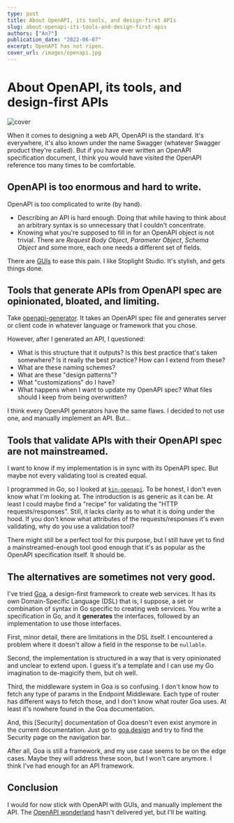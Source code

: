 ```yaml
---
type: post
title: About OpenAPI, its tools, and design-first APIs
slug: about-openapi-its-tools-and-design-first-apis
authors: ["An7"]
publication_date: "2022-06-07"
excerpt: OpenAPI has not ripen.
cover_url: /images/openapi.jpg
---
```


# About OpenAPI, its tools, and design-first APIs

![cover](/images/openapi.jpg)

When it comes to designing a web API, OpenAPI is the standard. It's everywhere,
it's also known under the name Swagger (whatever Swagger product they're
called). But if you have ever written an OpenAPI specification document, I think
you would have visited the OpenAPI reference too many times to be comfortable.

## OpenAPI is too enormous and hard to write.

OpenAPI is too complicated to write (by hand).

- Describing an API is hard enough. Doing that while having to think about an
  arbitrary syntax is so unnecessary that I couldn't concentrate.
- Knowing what you're supposed to fill in for an OpenAPI object is not trivial.
  There are _Request Body Object_, _Parameter Object_, _Schema Object_ and some
  more, each one needs a different set of fields.

There are [GUIs][1] to ease this pain. I like Stoplight Studio. It's stylish,
and gets things done.

## Tools that generate APIs from OpenAPI spec are opinionated, bloated, and limiting.

Take [openapi-generator][2]. It takes an OpenAPI spec file and generates server
or client code in whatever language or framework that you chose.

However, after I generated an API, I questioned:

- What is this structure that it outputs? Is this best practice that's taken
  somewhere? Is it really the best practice? How can I extend from these?
- What are these naming schemes?
- What are these "design patterns"?
- What "customizations" do I have?
- What happens when I want to update my OpenAPI spec? What files should I keep
  from being overwritten?

I think every OpenAPI generators have the same flaws. I decided to not use one,
and manually implement an API. But...

## Tools that validate APIs with their OpenAPI spec are not mainstreamed.

I want to know if my implementation is in sync with its OpenAPI spec. But maybe
not every validating tool is created equal.

I programmed in Go, so I looked at [`kin-openapi`][3]. To be honest, I don't
even know what I'm looking at. The introduction is as generic as it can be. At
least I could maybe find a "recipe" for validating the "HTTP
requests/responses". Still, it lacks clarity as to what it is doing under the
hood. If you don't know what attributes of the requests/responses it's even
validating, why do you use a validation tool?

There might still be a perfect tool for this purpose, but I still have yet to
find a mainstreamed-enough tool good enough that it's as popular as the OpenAPI
specification itself. It should be.

## The alternatives are sometimes not very good.

I've tried [Goa][4], a design-first framework to create web services. It has its
own Domain-Specific Language (DSL) that is, I suppose, a set or combination of
syntax in Go specific to creating web services. You write a specification in Go,
and it **generates** the interfaces, followed by an implementation to use those
interfaces.

First, minor detail, there are limitations in the DSL itself. I encountered a
problem where it doesn't allow a field in the response to be `nullable`.

Second, the implementation is structured in a way that is very opinionated and
unclear to extend upon. I guess it's a template and I can use my Go imagination
to de-magicify them, but oh well.

Third, the middleware system in Goa is so confusing. I don't know how to fetch
any type of params in the Endpoint Middleware. Each type of router has different
ways to fetch those, and I don't know what router Goa uses. At least it's
nowhere found in the Goa documentation.

And, this [Security] documentation of Goa doesn't even exist anymore in the
current documentation. Just go to [goa.design][4] and try to find the Security
page on the navigation bar.

After all, Goa is still a framework, and my use case seems to be on the edge
cases. Maybe they will address these soon, but I won't care anymore. I think
I've had enough for an API framework.

## Conclusion

I would for now stick with OpenAPI with GUIs, and manually implement the API.
The [OpenAPI wonderland][6] hasn't delivered yet, but I'll be waiting.

[1]: https://openapi.tools/#gui-editors
[2]: https://openapi-generator.tech
[3]: https://github.com/getkin/kin-openapi
[4]: https://goa.design
[5]: https://goa.design/design/security
[6]: https://oai.github.io/Documentation/start-here.html
